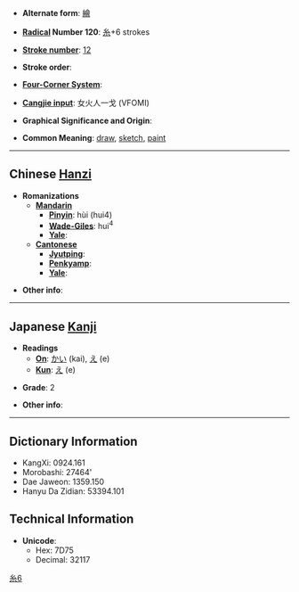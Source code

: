 * '''Alternate form''': [[繪]]

* '''[[Wiktionary:Chinese radical index| Radical]] Number 120''': [[Wiktionary:Chinese radical index 糸|糸]]+6 strokes

* '''[[Wiktionary:Chinese total strokes index|Stroke number]]''': [[Wiktionary:Chinese total strokes index 12|12]]

* '''Stroke order''': 

* '''[[Wiktionary:Chinese four corner index|Four-Corner System]]''': 

* '''[[Wiktionary:Chinese Cangjie index|Cangjie input]]''': 女火人一戈 (VFOMI)

* '''Graphical Significance and Origin''': 

* '''Common Meaning''': [[draw]], [[sketch]], [[paint]]

----

== Chinese [[Hanzi]] ==

* '''Romanizations'''
** '''[[Mandarin]]'''
*** '''[[Pinyin]]''': hùi (hui4)
*** '''[[Wade-Giles]]''': hui<sup>4</sup>
*** '''[[Yale]]''': 
** '''[[Cantonese]]'''
*** '''[[Jyutping]]''':
*** '''[[Penkyamp]]''': 
*** '''[[Yale]]''': 

* '''Other info''': 

----

== Japanese [[Kanji]] ==

* '''Readings'''
** '''[[On]]''': [[かい]] (kai), [[え]] (e)
** '''[[Kun]]''': [[え]] (e)

* '''Grade''': 2[[Category:Grade 2 kanji|糸6]]

* '''Other info''':  

----

== Dictionary Information ==

* KangXi: 0924.161
* Morobashi: 27464'
* Dae Jaweon: 1359.150
* Hanyu Da Zidian: 53394.101

== Technical Information ==

* '''Unicode''':
** Hex: 7D75
** Decimal: 32117